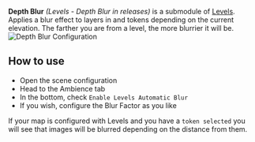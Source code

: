 **Depth Blur** *(Levels - Depth Blur in releases)* is a submodule of
[Levels](Levels "wikilink"). Applies a blur effect to layers in and
tokens depending on the current elevation. The farther you are from a
level, the more blurrier it will be. ![Depth Blur
Configuration](Depthblurconfig.png "Depth Blur Configuration")

## How to use

  - Open the scene configuration
  - Head to the Ambience tab
  - In the bottom, check `Enable Levels Automatic Blur`
  - If you wish, configure the Blur Factor as you like

If your map is configured with Levels and you have a `token selected`
you will see that images will be blurred depending on the distance from
them.
